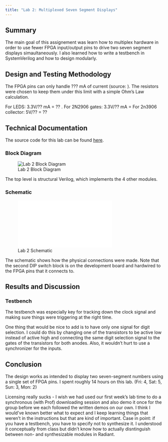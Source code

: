 ```yaml
---
title: "Lab 2: Multiplexed Seven Segment Displays"
---
```

## Summary
The main goal of this assignement was learn how to multiplex hardware in order to use fewer FPGA input/output pins to drive two seven segment displays simaultaneously. I also learned how to write a testbench in SystemVerilog and how to design modularly.

## Design and Testing Methodology

The FPGA pins can only handle ??? mA of current (source: ). The resistors were chosen to keep them under this limit with a simple Ohm's Law calculation.

For LEDS: 3.3V/?? mA = ?? \Omega.
For 2N2906 gates: 3.3V/?? mA = \Omega
For 2n3906 collector: 5V/?? = ?? \Omega

## Technical Documentation

The source code for this lab can be found [here](https://github.com/ellieSundheim/microPs-lab2).

### Block Diagram

![Lab 2 Block Diagram](/labs/lab2/images/block_diagram_lab2.jpg)

The top level is structural Verilog, which implements the 4 other modules.

### Schematic 

![Lab 2 Schematic](/labs/lab2/images/lab2_schematic.pdf)

The schematic shows how the physical connections were made. Note that the second DIP switch block is on the development board and hardwired to the FPGA pins that it connects to.

## Results and Discussion 

### Testbench 
The testbench was especially key for tracking down the clock signal and making sure things were triggering at the right time.

One thing that would be nice to add is to have only one signal for digit selection. I could do this by changing one of the transistors to be active low instead of active high and connecting the same digit selection signal to the gates of the transistors for both anodes. Also, it wouldn't hurt to use a synchronizer for the inputs.



## Conclusion
The design works as intended to display two seven-segment numbers using a single set of FPGA pins. I spent roughly 14 hours on this lab. (Fri: 4, Sat: 5, Sun: 3, Mon: 2) 

Licensing really sucks - I wish we had used our first week's lab time to do a synchronous (with Prof) downloading session and also demo it once for the group before we each followed the written demos on our own. I think I would've known better what to expect and I keep learning things that weren't in the instructions but that are kind of important. Case in point: if you have a testbench, you have to specify not to synthesize it. I understood it conceptually from class but didn't know how to actually disntinguish between non- and synthesizable modules in Radiant.